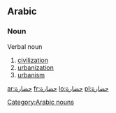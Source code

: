 ==Arabic==

===Noun===
'''{{Arab|حَضَارَة}}''' {{IPAchar|(ḥaḍāra)}}
;Verbal noun

# [[civilization]]
# [[urbanization]]
# [[urbanism]]

[[Category:Arabic nouns]]

[[ar:حضارة]]
[[fr:حضارة]]
[[lo:حضارة]]
[[pl:حضارة]]